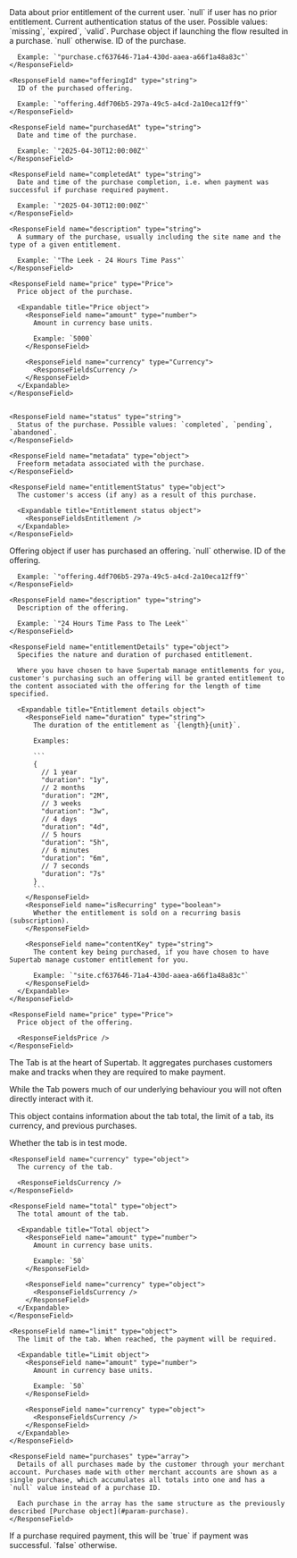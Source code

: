 <ResponseField name="priorEntitlement" type="PriorEntitlement | null">
  Data about prior entitlement of the current user. `null` if user has no prior entitlement.

  <Expandable title="Prior entitlement object">
    <ResponseFieldsEntitlement />
  </Expandable>
</ResponseField>

<ResponseField name="authStatus" type="string">
  Current authentication status of the user. Possible values: `missing`, `expired`, `valid`.
</ResponseField>

<ResponseField name="purchase" type="Purchase | null">
  Purchase object if launching the flow resulted in a purchase. `null` otherwise.

  <Expandable title="Purchase object">
    <ResponseField name="id" type="string">
      ID of the purchase.

      Example: `"purchase.cf637646-71a4-430d-aaea-a66f1a48a83c"`
    </ResponseField>

    <ResponseField name="offeringId" type="string">
      ID of the purchased offering.

      Example: `"offering.4df706b5-297a-49c5-a4cd-2a10eca12ff9"`
    </ResponseField>

    <ResponseField name="purchasedAt" type="string">
      Date and time of the purchase.

      Example: `"2025-04-30T12:00:00Z"`
    </ResponseField>

    <ResponseField name="completedAt" type="string">
      Date and time of the purchase completion, i.e. when payment was successful if purchase required payment.

      Example: `"2025-04-30T12:00:00Z"`
    </ResponseField>

    <ResponseField name="description" type="string">
      A summary of the purchase, usually including the site name and the type of a given entitlement.

      Example: `"The Leek - 24 Hours Time Pass"`
    </ResponseField>

    <ResponseField name="price" type="Price">
      Price object of the purchase.

      <Expandable title="Price object">
        <ResponseField name="amount" type="number">
          Amount in currency base units.

          Example: `5000`
        </ResponseField>

        <ResponseField name="currency" type="Currency">
          <ResponseFieldsCurrency />
        </ResponseField>
      </Expandable>
    </ResponseField>


    <ResponseField name="status" type="string">
      Status of the purchase. Possible values: `completed`, `pending`, `abandoned`.
    </ResponseField>

    <ResponseField name="metadata" type="object">
      Freeform metadata associated with the purchase.
    </ResponseField>

    <ResponseField name="entitlementStatus" type="object">
      The customer's access (if any) as a result of this purchase.

      <Expandable title="Entitlement status object">
        <ResponseFieldsEntitlement />
      </Expandable>
    </ResponseField>
  </Expandable>
</ResponseField>

<ResponseField name="purchasedOffering" type="Offering | null">
  Offering object if user has purchased an offering. `null` otherwise.

  <Expandable title="Offering object">
    <ResponseField name="id" type="string">
      ID of the offering.

      Example: `"offering.4df706b5-297a-49c5-a4cd-2a10eca12ff9"`
    </ResponseField>

    <ResponseField name="description" type="string">
      Description of the offering.

      Example: `"24 Hours Time Pass to The Leek"`
    </ResponseField>

    <ResponseField name="entitlementDetails" type="object">
      Specifies the nature and duration of purchased entitlement.

      Where you have chosen to have Supertab manage entitlements for you, customer's purchasing such an offering will be granted entitlement to the content associated with the offering for the length of time specified.

      <Expandable title="Entitlement details object">
        <ResponseField name="duration" type="string">
          The duration of the entitlement as `{length}{unit}`.

          Examples:

          ```
          {
            // 1 year
            "duration": "1y",
            // 2 months
            "duration": "2M",
            // 3 weeks
            "duration": "3w",
            // 4 days
            "duration": "4d",
            // 5 hours
            "duration": "5h",
            // 6 minutes
            "duration": "6m",
            // 7 seconds
            "duration": "7s"
          }
          ```
        </ResponseField>
        <ResponseField name="isRecurring" type="boolean">
          Whether the entitlement is sold on a recurring basis (subscription).
        </ResponseField>

        <ResponseField name="contentKey" type="string">
          The content key being purchased, if you have chosen to have Supertab manage customer entitlement for you.

          Example: `"site.cf637646-71a4-430d-aaea-a66f1a48a83c"`
        </ResponseField>
      </Expandable>
    </ResponseField>

    <ResponseField name="price" type="Price">
      Price object of the offering.

      <ResponseFieldsPrice />
    </ResponseField>


  </Expandable>
</ResponseField>

<ResponseField name="tab" type="Tab">
  The Tab is at the heart of Supertab. It aggregates purchases customers make and tracks when they are required to make payment.

  While the Tab powers much of our underlying behaviour you will not often directly interact with it.

  This object contains information about the tab total, the limit of a tab, its currency, and previous purchases.

  <Expandable title="Tab object">
    <ResponseField name="testMode" type="boolean">
      Whether the tab is in test mode.
    </ResponseField>

    <ResponseField name="currency" type="object">
      The currency of the tab.

      <ResponseFieldsCurrency />
    </ResponseField>

    <ResponseField name="total" type="object">
      The total amount of the tab.

      <Expandable title="Total object">
        <ResponseField name="amount" type="number">
          Amount in currency base units.

          Example: `50`
        </ResponseField>

        <ResponseField name="currency" type="object">
          <ResponseFieldsCurrency />
        </ResponseField>
      </Expandable>
    </ResponseField>

    <ResponseField name="limit" type="object">
      The limit of the tab. When reached, the payment will be required.

      <Expandable title="Limit object">
        <ResponseField name="amount" type="number">
          Amount in currency base units.

          Example: `50`
        </ResponseField>

        <ResponseField name="currency" type="object">
          <ResponseFieldsCurrency />
        </ResponseField>
      </Expandable>
    </ResponseField>

    <ResponseField name="purchases" type="array">
      Details of all purchases made by the customer through your merchant account. Purchases made with other merchant accounts are shown as a single purchase, which accumulates all totals into one and has a `null` value instead of a purchase ID.

      Each purchase in the array has the same structure as the previously described [Purchase object](#param-purchase).
    </ResponseField>
  </Expandable>
</ResponseField>

<ResponseField name="paymentResult" type="boolean">
  If a purchase required payment, this will be `true` if payment was successful. `false` otherwise.
</ResponseField>
